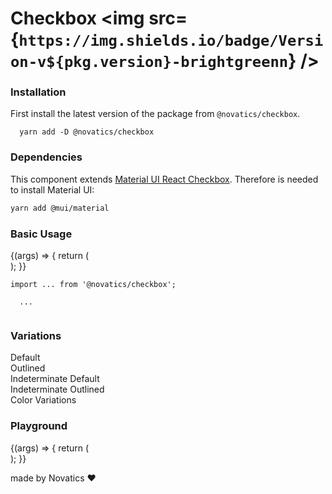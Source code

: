 
<Meta title="Checkbox" component={Checkbox} />

# Checkbox <img src={`https://img.shields.io/badge/Version-v${pkg.version}-brightgreenn`} />

### Installation

First install the latest version of the package from `@novatics/checkbox`.

```shell
  yarn add -D @novatics/checkbox
```


### Dependencies

This component extends [Material UI React Checkbox](https://mui.com/material-ui/react-checkbox/). Therefore is needed to install Material UI:

```bash
yarn add @mui/material
```

### Basic Usage

<Canvas>
  <Story name="Basic Usage">
    {(args) => {
      return (
        <div style={{ display: 'flex', flexDirection: 'row' }}>
          <Checkbox
            {...args}
          />
        </div>
      );
    }}
  </Story>
</Canvas>

```tsx
import ... from '@novatics/checkbox';

  ...


```

### Variations

<Canvas>
  <Story name="Variations">
    <div style={{ display: 'flex', flexDirection: 'row', justifyContent: 'space-around' }}>
      <div style={{display: 'flex', flexDirection: 'column'}}>
        <span>Default</span>
        <Checkbox />
        <Checkbox checked />
        <Checkbox checked disabled />
        <Checkbox color="error" />
      </div>
      <div style={{display: 'flex', flexDirection: 'column'}}>
        <span>Outlined</span>
        <Checkbox variant="outlined" />
        <Checkbox variant="outlined" checked />
        <Checkbox variant="outlined" checked disabled />
      </div>
      <div style={{display: 'flex', flexDirection: 'column'}}>
        <span>Indeterminate Default</span>
        <Checkbox indeterminate />
        <Checkbox indeterminate disabled />
      </div>
      <div style={{display: 'flex', flexDirection: 'column'}}>
        <span>Indeterminate Outlined</span>
        <Checkbox variant="outlined" indeterminate />
        <Checkbox variant="outlined" indeterminate disabled />
      </div>
      <div style={{display: 'flex', flexDirection: 'column'}}>
        <span>Color Variations</span>
        <div style={{ display: 'flex', flexDirection: 'row' }}>
          <Checkbox color="primary" checked />
          <Checkbox color="primary" />
        </div>
        <div style={{ display: 'flex', flexDirection: 'row' }}>
          <Checkbox color="secondary" checked />
          <Checkbox color="secondary" />
        </div>
        <div style={{ display: 'flex', flexDirection: 'row' }}>
          <Checkbox color="error" checked />
          <Checkbox color="error" />
        </div>
        <div style={{ display: 'flex', flexDirection: 'row' }}>
          <Checkbox color="info" checked />
          <Checkbox color="info" />
        </div>
        <div style={{ display: 'flex', flexDirection: 'row' }}>
          <Checkbox color="success" checked />
          <Checkbox color="success" />
        </div>
        <div style={{ display: 'flex', flexDirection: 'row' }}>
          <Checkbox color="warning" checked />
          <Checkbox color="warning" />
        </div>
      </div>
    </div>
  </Story>
</Canvas>

### Playground

<Canvas>
  <Story
    name="Playground"
    argTypes={{
      error: false,
      checked: false,
    }}
  >
    {(args) => {
      return (
        <div style={{ display: 'flex', flexDirection: 'row' }}>
          <Checkbox {...args} />
        </div>
      );
    }}
  </Story>
</Canvas>

<ArgsTable story="Playground" />


made by Novatics ❤
